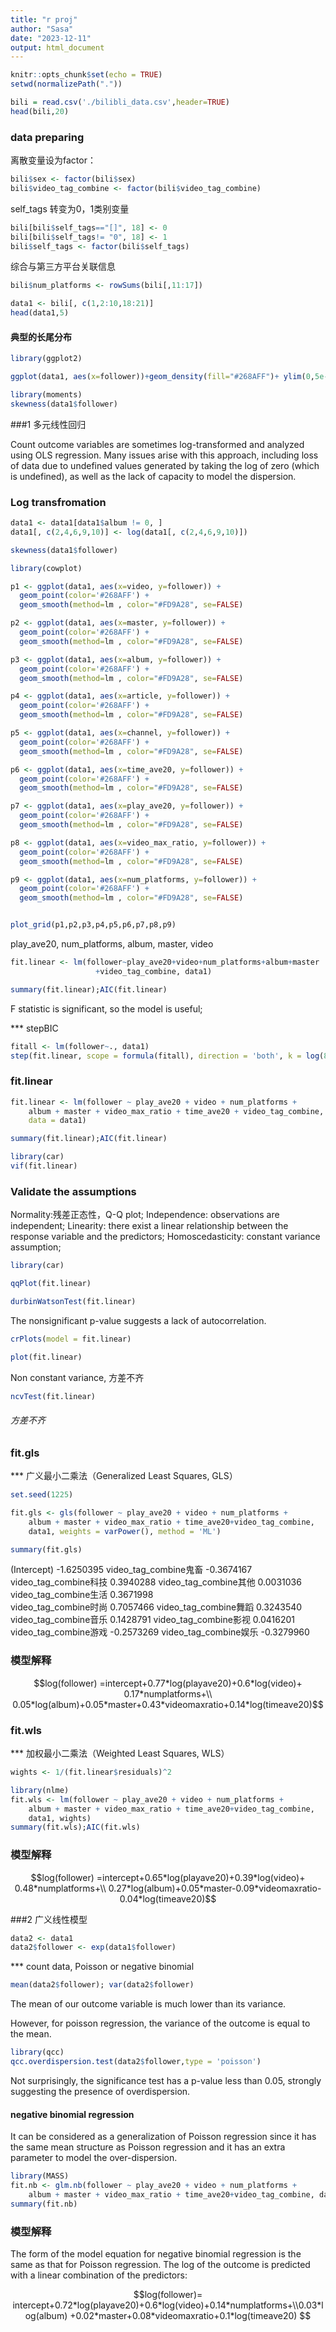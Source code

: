 ---
title: "r proj"
author: "Sasa"
date: "2023-12-11"
output: html_document
---

```{r setup, include=FALSE}
knitr::opts_chunk$set(echo = TRUE)
setwd(normalizePath("."))
```



```{r}
bili = read.csv('./bilibli_data.csv',header=TRUE)
head(bili,20)
```



### data preparing


离散变量设为factor：

```{r}
bili$sex <- factor(bili$sex)
bili$video_tag_combine <- factor(bili$video_tag_combine)

```


self_tags 转变为0，1类别变量

```{r}
bili[bili$self_tags=="[]", 18] <- 0
bili[bili$self_tags!= "0", 18] <- 1
bili$self_tags <- factor(bili$self_tags)

```


综合与第三方平台关联信息

```{r}
bili$num_platforms <- rowSums(bili[,11:17])
```



```{r}
data1 <- bili[, c(1,2:10,18:21)]
head(data1,5)
```


#### 典型的长尾分布


```{r}
library(ggplot2)

ggplot(data1, aes(x=follower))+geom_density(fill="#268AFF")+ ylim(0,5e-07)

```




```{r}
library(moments)
skewness(data1$follower)
```



###1 多元线性回归


Count outcome variables are sometimes log-transformed and analyzed using OLS regression. 
Many issues arise with this approach, including loss of data due to undefined values generated by taking the log of zero (which is undefined), as well as the lack of capacity to model the dispersion.



### Log transfromation


```{r}
data1 <- data1[data1$album != 0, ]
data1[, c(2,4,6,9,10)] <- log(data1[, c(2,4,6,9,10)])

skewness(data1$follower)

```


```{r, warning=FALSE}
library(cowplot)

p1 <- ggplot(data1, aes(x=video, y=follower)) +
  geom_point(color='#268AFF') +
  geom_smooth(method=lm , color="#FD9A28", se=FALSE) 

p2 <- ggplot(data1, aes(x=master, y=follower)) +
  geom_point(color='#268AFF') +
  geom_smooth(method=lm , color="#FD9A28", se=FALSE) 

p3 <- ggplot(data1, aes(x=album, y=follower)) +
  geom_point(color='#268AFF') +
  geom_smooth(method=lm , color="#FD9A28", se=FALSE) 

p4 <- ggplot(data1, aes(x=article, y=follower)) +
  geom_point(color='#268AFF') +
  geom_smooth(method=lm , color="#FD9A28", se=FALSE) 

p5 <- ggplot(data1, aes(x=channel, y=follower)) +
  geom_point(color='#268AFF') +
  geom_smooth(method=lm , color="#FD9A28", se=FALSE) 

p6 <- ggplot(data1, aes(x=time_ave20, y=follower)) +
  geom_point(color='#268AFF') +
  geom_smooth(method=lm , color="#FD9A28", se=FALSE) 

p7 <- ggplot(data1, aes(x=play_ave20, y=follower)) +
  geom_point(color='#268AFF') +
  geom_smooth(method=lm , color="#FD9A28", se=FALSE) 

p8 <- ggplot(data1, aes(x=video_max_ratio, y=follower)) +
  geom_point(color='#268AFF') +
  geom_smooth(method=lm , color="#FD9A28", se=FALSE) 

p9 <- ggplot(data1, aes(x=num_platforms, y=follower)) +
  geom_point(color='#268AFF') +
  geom_smooth(method=lm , color="#FD9A28", se=FALSE) 


plot_grid(p1,p2,p3,p4,p5,p6,p7,p8,p9)

```

play_ave20, num_platforms, album, master, video



```{r}
fit.linear <- lm(follower~play_ave20+video+num_platforms+album+master 
                   +video_tag_combine, data1)

summary(fit.linear);AIC(fit.linear)
```


F statistic is significant, so the model is useful;



*** stepBIC

```{r}
fitall <- lm(follower~., data1)
step(fit.linear, scope = formula(fitall), direction = 'both', k = log(8360) )

```



### fit.linear

```{r}
fit.linear <- lm(follower ~ play_ave20 + video + num_platforms + 
    album + master + video_max_ratio + time_ave20 + video_tag_combine,
    data = data1)

summary(fit.linear);AIC(fit.linear)
```


```{r}
library(car)
vif(fit.linear)
```




### Validate the assumptions


Normality:残差正态性，Q-Q plot;
Independence: observations are independent;
Linearity: there exist a linear relationship between the response variable and the predictors;
Homoscedasticity: constant variance assumption;



```{r}
library(car)

qqPlot(fit.linear)

```



```{r}
durbinWatsonTest(fit.linear)
```

The nonsignificant p-value suggests a lack of autocorrelation.




```{r, warning=FALSE}
crPlots(model = fit.linear)
```



```{r}
plot(fit.linear)
```




Non constant variance, 方差不齐


```{r}
ncvTest(fit.linear)
```



###### 方差不齐


### fit.gls


*** 广义最小二乘法（Generalized Least Squares, GLS）


```{r}
set.seed(1225)

fit.gls <- gls(follower ~ play_ave20 + video + num_platforms + 
    album + master + video_max_ratio + time_ave20+video_tag_combine, 
    data1, weights = varPower(), method = 'ML')

summary(fit.gls)
```



(Intercept)           -1.6250395
video_tag_combine鬼畜	-0.3674167
video_tag_combine科技	0.3940288
video_tag_combine其他	0.0031036
video_tag_combine生活	0.3671998	
video_tag_combine时尚	0.7057466
video_tag_combine舞蹈	0.3243540
video_tag_combine音乐	0.1428791
video_tag_combine影视	0.0416201
video_tag_combine游戏	-0.2573269
video_tag_combine娱乐	-0.3279960





### 模型解释


$$log(follower) =intercept+0.77*log(playave20)+0.6*log(video)+ 0.17*numplatforms+\\
0.05*log(album)+0.05*master+0.43*videomaxratio+0.14*log(timeave20)$$




### fit.wls


*** 加权最小二乘法（Weighted Least Squares, WLS）


```{r}
wights <- 1/(fit.linear$residuals)^2
```


```{r}
library(nlme)
fit.wls <- lm(follower ~ play_ave20 + video + num_platforms + 
    album + master + video_max_ratio + time_ave20+video_tag_combine, 
    data1, wights)
summary(fit.wls);AIC(fit.wls)
```





### 模型解释


$$log(follower) =intercept+0.65*log(playave20)+0.39*log(video)+ 0.48*numplatforms+\\
0.27*log(album)+0.05*master-0.09*videomaxratio-0.04*log(timeave20)$$






###2 广义线性模型


```{r}
data2 <- data1
data2$follower <- exp(data1$follower)
```


*** count data, Poisson or negative binomial


```{r}
mean(data2$follower); var(data2$follower)
```

The mean of our outcome variable is much lower than its variance.

However, for poisson regression, the variance of the outcome is equal to the mean.


```{r}
library(qcc)
qcc.overdispersion.test(data2$follower,type = 'poisson')

```

Not surprisingly, the significance test has a p-value less than 0.05, strongly suggesting the
presence of overdispersion.



#### negative binomial regression


It can be considered as a generalization of Poisson regression since it has the same mean structure as Poisson regression and it has an extra parameter to model the over-dispersion.


```{r}
library(MASS)
fit.nb <- glm.nb(follower ~ play_ave20 + video + num_platforms + 
    album + master + video_max_ratio + time_ave20+video_tag_combine, data2)
summary(fit.nb)

```




### 模型解释


The form of the model equation for negative binomial regression is the same as that for Poisson regression. The log of the outcome is predicted with a linear combination of the predictors:


$$log(follower)= intercept+0.72*log(playave20)+0.6*log(video)+0.14*numplatforms+\\0.03*log(album)
+0.02*master+0.08*videomaxratio+0.1*log(timeave20) $$













